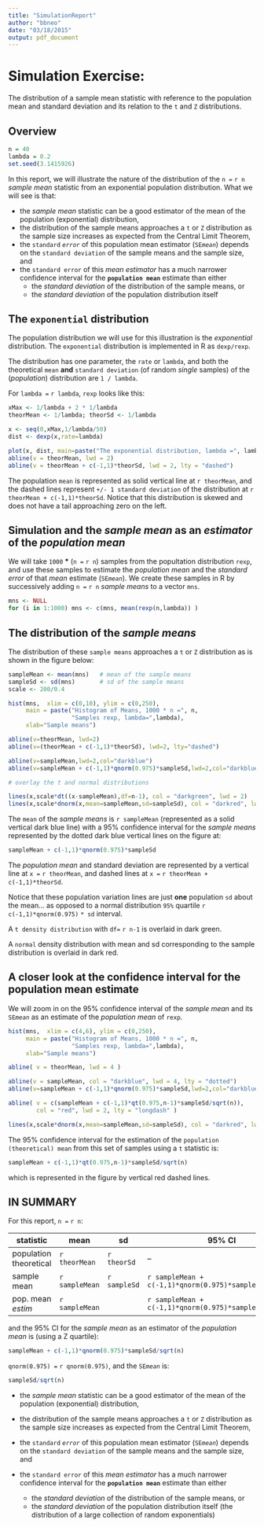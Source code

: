 ```yaml
---
title: "SimulationReport"
author: "bbneo"
date: "03/18/2015"
output: pdf_document
---
```


    
# Simulation Exercise:  

The distribution of a sample mean statistic with reference to the population mean and standard deviation and its relation to the `t` and `Z` distributions.

## Overview
```r
n = 40
lambda = 0.2
set.seed(3.1415926)
```

In this report, we will illustrate the nature of the distribution of the `n = ` `r n` *sample mean* statistic from an exponential population distribution.  What we will see is that:

- the *sample mean* statistic can be a good estimator of the mean of the population (exponential) distribution,
- the distribution of the sample means approaches a `t` or `Z` distribution as the sample size increases as expected from the Central Limit Theorem,
- the `standard` *`error`* of this population mean estimator (`SE`_`mean`_) depends on the `standard deviation` of the sample means and the sample size, and
- the `standard error` of this *mean estimator* has a much narrower confidence interval for the **`population mean`** estimate than either
    - the *standard deviation* of the distribution of the sample means, or
    - the *standard deviation* of the population distribution itself


## The `exponential` distribution

The population distribution we will use for this illustration is the *exponential* distribution.  The `exponential` distribution is implemented in R as `dexp/rexp`.  

The distribution has one parameter, the `rate` or `lambda`, and both the theoretical `mean` **and** `standard deviation` (of random *single* samples) of the (*population*) distribution are  `1 / lambda`.

For `lambda = ` `r lambda`, `rexp` looks like this:

```r
xMax <- 1/lambda + 2 * 1/lambda
theorMean <- 1/lambda; theorSd <- 1/lambda

x <- seq(0,xMax,1/lambda/50)
dist <- dexp(x,rate=lambda)

plot(x, dist, main=paste("The exponential distribution, lambda =", lambda), type = 'l')
abline(v = theorMean, lwd = 2)
abline(v = theorMean + c(-1,1)*theorSd, lwd = 2, lty = "dashed")
```

The population `mean` is represented as solid vertical line at `r theorMean`, and the dashed lines represent `+/- 1 standard deviation` of the distribution at `r theorMean + c(-1,1)*theorSd`.  Notice that this distribution is skewed and does not have a tail approaching zero on the left.  

## Simulation and the *sample mean* as an *estimator* of the *population mean*

We will take `1000` **\*** (`n = ` `r n`) samples from the popultation distribution `rexp`, and use these samples to estimate the *population mean* and the *standard error* of that *mean* estimate (`SE`_`mean`_).  We create these samples in R by successively adding `n = ` `r n` *sample means* to a vector `mns`.

```r
mns <- NULL
for (i in 1:1000) mns <- c(mns, mean(rexp(n,lambda)) )
```

## The distribution of the *sample means*

The distribution of these `sample means` approaches a `t` or `Z` distribution as is shown in the figure below:


```r
sampleMean <- mean(mns)   # mean of the sample means
sampleSd <- sd(mns)       # sd of the sample means
scale <- 200/0.4

hist(mns,  xlim = c(0,10), ylim = c(0,250),
     main = paste("Histogram of Means, 1000 * n =", n, 
                  "Samples rexp, lambda=",lambda),
     xlab="Sample means")

abline(v=theorMean, lwd=2)
abline(v=(theorMean + c(-1,1)*theorSd), lwd=2, lty="dashed")

abline(v=sampleMean,lwd=2,col="darkblue")
abline(v=sampleMean + c(-1,1)*qnorm(0.975)*sampleSd,lwd=2,col="darkblue",lty="dotted")

# overlay the t and normal distributions

lines(x,scale*dt((x-sampleMean),df=n-1), col = "darkgreen", lwd = 2)
lines(x,scale*dnorm(x,mean=sampleMean,sd=sampleSd), col = "darkred", lwd = 2)
```

The `mean` of the *sample means* is `r sampleMean` (represented as a solid vertical dark blue line) with a 95% confidence interval for the *sample means* represented by the dotted dark blue vertical lines on the figure at:

```r
sampleMean + c(-1,1)*qnorm(0.975)*sampleSd
```  


The *population mean* and standard deviation are represented by a vertical line at `x = ` `r theorMean`, and dashed lines at `x = ` `r theorMean + c(-1,1)*theorSd`.  

Notice that these population variation lines are just **one** population `sd` about the mean... as opposed to a normal distribution `95%` quartile `r c(-1,1)*qnorm(0.975)` `* sd` interval.

A `t density distribution` with `df= ` `r n-1` is overlaid in dark green.

A `normal` density distribution with mean and sd corresponding to the sample distribution is overlaid in dark red.

## A closer look at the confidence interval for the population mean estimate

We will zoom in on the 95% confidence interval of the *sample mean* and its `SE`_`mean`_ as an estimate of the *population mean* of `rexp`.

```r
hist(mns,  xlim = c(4,6), ylim = c(0,250),
     main = paste("Histogram of Means, 1000 * n =", n, 
                  "Samples rexp, lambda=",lambda),
     xlab="Sample means")

abline( v = theorMean, lwd = 4 )

abline(v = sampleMean, col = "darkblue", lwd = 4, lty = "dotted")
abline(v=sampleMean + c(-1,1)*qnorm(0.975)*sampleSd,lwd=2,col="darkblue",lty="dotted")

abline( v = c(sampleMean + c(-1,1)*qt(0.975,n-1)*sampleSd/sqrt(n)), 
        col = "red", lwd = 2, lty = "longdash" )

lines(x,scale*dnorm(x,mean=sampleMean,sd=sampleSd), col = "darkred", lwd = 2)
```

The 95% confidence interval for the estimation of the `population (theoretical) mean` from this set of samples using a `t` statistic is:  

```r
sampleMean + c(-1,1)*qt(0.975,n-1)*sampleSd/sqrt(n)
```

which is represented in the figure by vertical red dashed lines.  


## IN SUMMARY

For this report, `n =` `r n`:

statistic | mean | sd | 95% CI 
----------|------|-----|--------
population theoretical | `r theorMean` | `r theorSd` | --
sample mean | `r sampleMean` | `r sampleSd` | `r sampleMean + c(-1,1)*qnorm(0.975)*sampleSd`
pop. mean *estim* | `r sampleMean` |  | `r sampleMean + c(-1,1)*qnorm(0.975)*sampleSd/sqrt(n)`

and the 95% CI for the *sample mean* as an estimator of the *population mean* is (using a Z quartile):

```r
sampleMean + c(-1,1)*qnorm(0.975)*sampleSd/sqrt(n)
```

`qnorm(0.975) = ` `r qnorm(0.975)`, and the `SE`_`mean`_ is:

```r
sampleSd/sqrt(n)
```


- the *sample mean* statistic can be a good estimator of the mean of the population (exponential) distribution,

- the distribution of the sample means approaches a `t` or `Z` distribution as the sample size increases as expected from the Central Limit Theorem,

- the `standard` *`error`* of this population mean estimator (`SE`_`mean`_) depends on the `standard deviation` of the sample means and the sample size, and

- the `standard error` of this *mean estimator* has a much narrower confidence interval for the **`population mean`** estimate than either

    - the *standard deviation* of the distribution of the sample means, or
    - the *standard deviation* of the population distribution itself (the distribution of a large collection of random exponentials)

